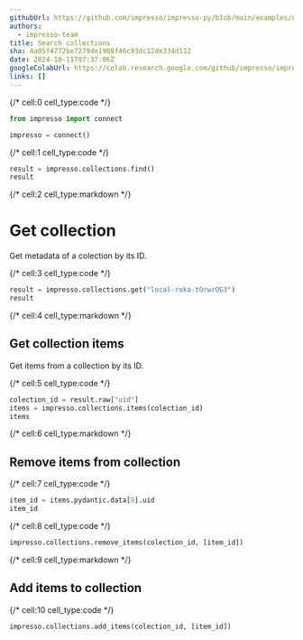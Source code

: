 ```yaml
---
githubUrl: https://github.com/impresso/impresso-py/blob/main/examples/notebooks/collections.ipynb
authors:
  - impresso-team
title: Search collections
sha: 4a05f4772be7279de1908f46c93dc12de334d112
date: 2024-10-11T07:37:06Z
googleColabUrl: https://colab.research.google.com/github/impresso/impresso-py/blob/main/examples/notebooks/collections.ipynb
links: []
---
```


{/* cell:0 cell_type:code */}
```python
from impresso import connect

impresso = connect()
```

{/* cell:1 cell_type:code */}
```python
result = impresso.collections.find()
result
```

{/* cell:2 cell_type:markdown */}
# Get collection

Get metadata of a colection by its ID.

{/* cell:3 cell_type:code */}
```python
result = impresso.collections.get("local-roka-tOrwrOG3")
result
```

{/* cell:4 cell_type:markdown */}
## Get collection items

Get items from a collection by its ID.

{/* cell:5 cell_type:code */}
```python
colection_id = result.raw["uid"]
items = impresso.collections.items(colection_id)
items
```

{/* cell:6 cell_type:markdown */}
## Remove items from collection

{/* cell:7 cell_type:code */}
```python
item_id = items.pydantic.data[0].uid
item_id
```

{/* cell:8 cell_type:code */}
```python
impresso.collections.remove_items(colection_id, [item_id])
```

{/* cell:9 cell_type:markdown */}
## Add items to collection

{/* cell:10 cell_type:code */}
```python
impresso.collections.add_items(colection_id, [item_id])
```
